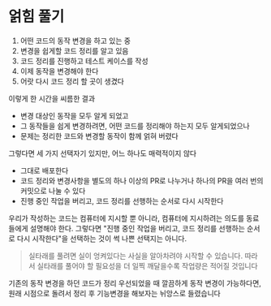 # 얽힘 풀기

1. 어떤 코드의 동작 변경을 하고 있는 중
2. 변경을 쉽게할 코드 정리를 알고 있음
3. 코드 정리를 진행하고 테스트 케이스를 작성
4. 이제 동작을 변경해야 한다
5. 어랏 다시 코드 정리 할 곳이 생겼다

이렇게 한 시간을 씨름한 결과

- 변경 대상인 동작을 모두 알게 되었고
- 그 동작들을 쉽게 변경하려면, 어떤 코드를 정리해야 하는지 모두 알게되었으나
- 문제는 정리한 코드와 변경할 동작이 함께 얽혀 버렸다

그렇다면 세 가지 선택자기 있지만, 어느 하나도 매력적이지 않다

- 그대로 배포한다
- 코드 정리와 변경사항을 별도의 하나 이상의 PR로 나누거나 하나의 PR을 여러 번의 커밋으로 나눌 수 있다
- 진행 중인 작업을 버리고, 코드 정리를 선행하는 순서로 다시 시작한다

우리가 작성하는 코드는 컴퓨터에 지시할 뿐 아니라, 컴퓨터에 지시하려는 의도를 동료들에게 설명해야 한다. 그렇다면 "진행 중인 작업을 버리고, 코드 정리를 선행하는 순서로 다시 시작한다"을 선택하는 것이 썩 나쁜 선택지는 아니다.

> 실타래를 풀려면 실이 엉켜있다는 사실을 알아차려야 시작할 수 있습니다. 따라서 실타래를 풀어야 할 필요성을 더 일찍 깨달을수록 작업량은 적어질 것입니다

기존의 동작 변경을 하던 코드가 정리 우선되었을 때 깔끔하게 동작 변경이 가능하다면, 원래 시점으로 돌려서 정리 후 기능변경을 해보자는 뉘앙스로 들렸습니다
